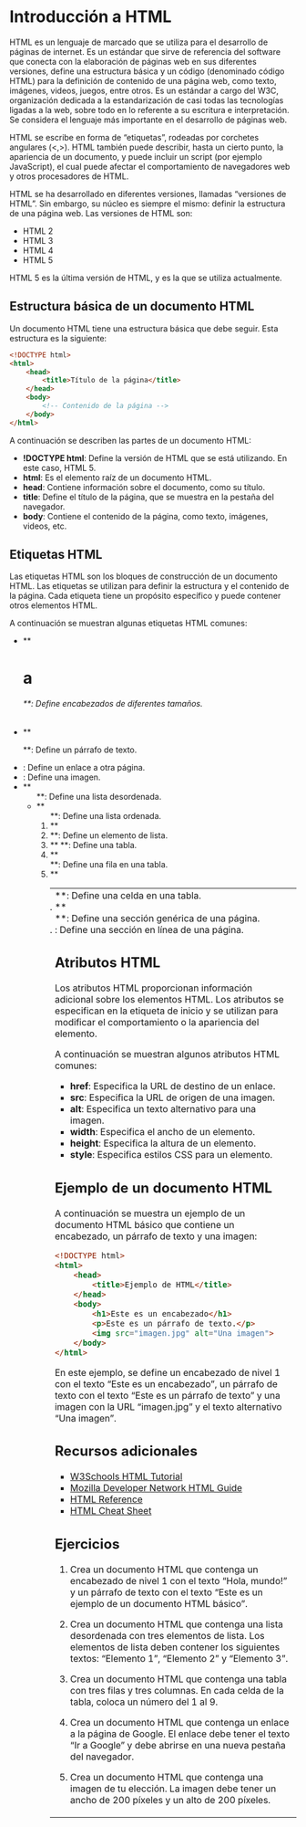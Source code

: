 # Introducción a HTML

HTML es un lenguaje de marcado que se utiliza para el desarrollo de páginas de internet. Es un estándar que sirve de referencia del software que conecta con la elaboración de páginas web en sus diferentes versiones, define una estructura básica y un código (denominado código HTML) para la definición de contenido de una página web, como texto, imágenes, videos, juegos, entre otros. Es un estándar a cargo del W3C, organización dedicada a la estandarización de casi todas las tecnologías ligadas a la web, sobre todo en lo referente a su escritura e interpretación. Se considera el lenguaje más importante en el desarrollo de páginas web.

HTML se escribe en forma de "etiquetas", rodeadas por corchetes angulares (<,>). HTML también puede describir, hasta un cierto punto, la apariencia de un documento, y puede incluir un script (por ejemplo JavaScript), el cual puede afectar el comportamiento de navegadores web y otros procesadores de HTML.

HTML se ha desarrollado en diferentes versiones, llamadas "versiones de HTML". Sin embargo, su núcleo es siempre el mismo: definir la estructura de una página web. Las versiones de HTML son:

- HTML 2
- HTML 3
- HTML 4
- HTML 5

HTML 5 es la última versión de HTML, y es la que se utiliza actualmente.

## Estructura básica de un documento HTML

Un documento HTML tiene una estructura básica que debe seguir. Esta estructura es la siguiente:

```html
<!DOCTYPE html>
<html>
    <head>
        <title>Título de la página</title>
    </head>
    <body>
        <!-- Contenido de la página -->
    </body>
</html>
```

A continuación se describen las partes de un documento HTML:

- **!DOCTYPE html**: Define la versión de HTML que se está utilizando. En este caso, HTML 5.
- **html**: Es el elemento raíz de un documento HTML.
- **head**: Contiene información sobre el documento, como su título.
- **title**: Define el título de la página, que se muestra en la pestaña del navegador.
- **body**: Contiene el contenido de la página, como texto, imágenes, videos, etc.

## Etiquetas HTML

Las etiquetas HTML son los bloques de construcción de un documento HTML. Las etiquetas se utilizan para definir la estructura y el contenido de la página. Cada etiqueta tiene un propósito específico y puede contener otros elementos HTML.

A continuación se muestran algunas etiquetas HTML comunes:

- **<h1> a <h6>**: Define encabezados de diferentes tamaños.
- **<p>**: Define un párrafo de texto.
- **<a>**: Define un enlace a otra página.
- **<img>**: Define una imagen.
- **<ul>**: Define una lista desordenada.
- **<ol>**: Define una lista ordenada.
- **<li>**: Define un elemento de lista.
- **<table>**: Define una tabla.
- **<tr>**: Define una fila en una tabla.
- **<td>**: Define una celda en una tabla.
- **<div>**: Define una sección genérica de una página.
- **<span>**: Define una sección en línea de una página.

## Atributos HTML

Los atributos HTML proporcionan información adicional sobre los elementos HTML. Los atributos se especifican en la etiqueta de inicio y se utilizan para modificar el comportamiento o la apariencia del elemento.

A continuación se muestran algunos atributos HTML comunes:

- **href**: Especifica la URL de destino de un enlace.
- **src**: Especifica la URL de origen de una imagen.
- **alt**: Especifica un texto alternativo para una imagen.
- **width**: Especifica el ancho de un elemento.
- **height**: Especifica la altura de un elemento.
- **style**: Especifica estilos CSS para un elemento.

## Ejemplo de un documento HTML

A continuación se muestra un ejemplo de un documento HTML básico que contiene un encabezado, un párrafo de texto y una imagen:

```html
<!DOCTYPE html>
<html>
    <head>
        <title>Ejemplo de HTML</title>
    </head>
    <body>
        <h1>Este es un encabezado</h1>
        <p>Este es un párrafo de texto.</p>
        <img src="imagen.jpg" alt="Una imagen">
    </body>
</html>
```

En este ejemplo, se define un encabezado de nivel 1 con el texto "Este es un encabezado", un párrafo de texto con el texto "Este es un párrafo de texto" y una imagen con la URL "imagen.jpg" y el texto alternativo "Una imagen".

## Recursos adicionales

- [W3Schools HTML Tutorial](https://www.w3schools.com/html/)
- [Mozilla Developer Network HTML Guide](https://developer.mozilla.org/en-US/docs/Web/HTML)
- [HTML Reference](https://htmlreference.io/)
- [HTML Cheat Sheet](https://htmlcheatsheet.com/)

## Ejercicios

1. Crea un documento HTML que contenga un encabezado de nivel 1 con el texto "Hola, mundo!" y un párrafo de texto con el texto "Este es un ejemplo de un documento HTML básico".

2. Crea un documento HTML que contenga una lista desordenada con tres elementos de lista. Los elementos de lista deben contener los siguientes textos: "Elemento 1", "Elemento 2" y "Elemento 3".

3. Crea un documento HTML que contenga una tabla con tres filas y tres columnas. En cada celda de la tabla, coloca un número del 1 al 9.

4. Crea un documento HTML que contenga un enlace a la página de Google. El enlace debe tener el texto "Ir a Google" y debe abrirse en una nueva pestaña del navegador.

5. Crea un documento HTML que contenga una imagen de tu elección. La imagen debe tener un ancho de 200 píxeles y un alto de 200 píxeles.


